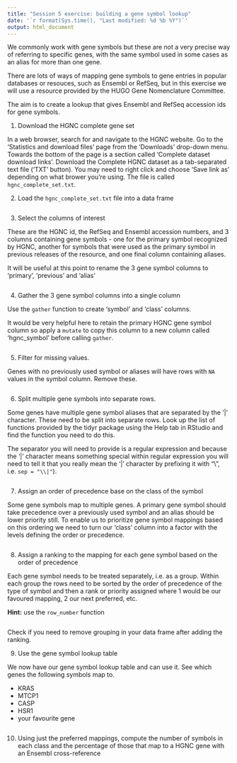 ```yaml
---
title: "Session 5 exercise: building a gene symbol lookup"
date: '`r format(Sys.time(), "Last modified: %d %b %Y")`'
output: html_document
---
```


We commonly work with gene symbols but these are not a very precise way of referring
to specific genes, with the same symbol used in some cases as an alias for more than
one gene.

There are lots of ways of mapping gene symbols to gene entries in popular databases
or resouces, such as Ensembl or RefSeq, but in this exercise we will use a resource
provided by the HUGO Gene Nomenclature Committee.

The aim is to create a lookup that gives Ensembl and RefSeq accession ids for
gene symbols.

1. Download the HGNC complete gene set

In a web browser, search for and navigate to the HGNC website. Go to the 'Statistics and
download files' page from the 'Downloads' drop-down menu. Towards the bottom of the page
is a section called 'Complete dataset download links'. Download the Complete HGNC dataset
as a tab-separated text file ('TXT' button). You may need to right click and choose
'Save link as' depending on what brower you're using. The file is called `hgnc_complete_set.txt`.

2. Load the `hgnc_complete_set.txt` file into a data frame

```r

```

3. Select the columns of interest

These are the HGNC id, the RefSeq and Ensembl accession numbers, and 3 columns containing
gene symbols - one for the primary symbol recognized by HGNC, another for symbols that were used
as the primary symbol in previous releases of the resource, and one final column containing
aliases.

It will be useful at this point to rename the 3 gene symbol columns to 'primary', 'previous'
and 'alias'

```r

```

4. Gather the 3 gene symbol columns into a single column

Use the `gather` function to create 'symbol' and 'class' columns.

It would be very helpful here to retain the primary HGNC gene symbol column
so apply a `mutate` to copy this column to a new column called 'hgnc_symbol'
before calling `gather`.

```r

```

5. Filter for missing values.

Genes with no previously used symbol or aliases will have rows with `NA`
values in the symbol column. Remove these.

```r

```

6. Split multiple gene symbols into separate rows.

Some genes have multiple gene symbol aliases that are separated by the '|' character.
These need to be split into separate rows. Look up the list of functions provided by
the tidyr package using the Help tab in RStudio and find the function you need to do
this.

The separator you will need to provide is a regular expression and because the '|'
character means something special within regular expression you will need to tell it
that you really mean the '|' character by prefixing it with "\\", i.e. `sep = "\\|"`).

```r

```

7. Assign an order of precedence base on the class of the symbol

Some gene symbols map to multiple genes. A primary gene symbol should take
precedence over a previously used symbol and an alias should be lower priority
still. To enable us to prioritize gene symbol mappings based on this ordering
we need to turn our 'class' column into a factor with the levels defining the
order or precedence.

```r

```

8. Assign a ranking to the mapping for each gene symbol based on the order of precedence

Each gene symbol needs to be treated separately, i.e. as a group. Within each group
the rows need to be sorted by the order of precedence of the type of symbol and then
a rank or priority assigned where 1 would be our favoured mapping, 2 our next preferred,
etc.

**Hint:** use the `row_number` function

```r

```

Check if you need to remove grouping in your data frame after adding the ranking.

9. Use the gene symbol lookup table

We now have our gene symbol lookup table and can use it. See which genes the following
symbols map to.

* KRAS
* MTCP1
* CASP
* HSR1
* your favourite gene

```r

```

10. Using just the preferred mappings, compute the number of symbols in each class and the percentage of those that map to a HGNC gene with an Ensembl cross-reference

```r

```

